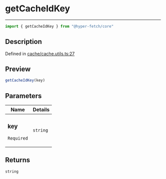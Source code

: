 

# getCacheIdKey

<div class="api-docs__separator" data-reactroot="">

---

</div><div class="api-docs__import" data-reactroot="">

```ts
import { getCacheIdKey } from "@hyper-fetch/core"
```

</div><div class="api-docs__section">

## Description

</div><div class="api-docs__description"><span class="api-docs__do-not-parse">



</span></div><p class="api-docs__definition">

Defined in [cache/cache.utils.ts:27](https://github.com/BetterTyped/hyper-fetch/blob/aff5c35a/packages/core/src/cache/cache.utils.ts#L27)

</p><div class="api-docs__section">

## Preview

</div><div class="api-docs__preview fn">

```ts
getCacheIdKey(key)
```

</div><div class="api-docs__section">

## Parameters

</div><div class="api-docs__parameters"><table><thead><tr><th>Name</th><th>Details</th></tr></thead><tbody><tr param-data="key"><td class="api-docs__param-name required">

### key 

`Required`

</td><td class="api-docs__param-type">

`string`

</td></tr></tbody></table></div><div class="api-docs__section">

## Returns

</div><div class="api-docs__returns">

```ts
string
```

</div>